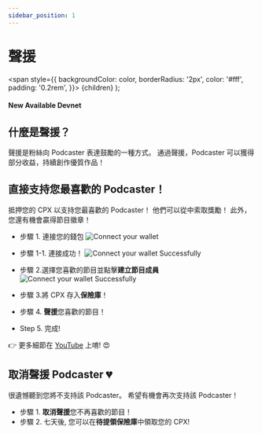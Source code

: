 ```yaml
---
sidebar_position: 1
---
```


# 聲援

  <span
    style={{
      backgroundColor: color,
      borderRadius: '2px',
      color: '#fff',
      padding: '0.2rem',
    }}>
    {children}
  </span>
);

#### New Available <Highlight color="#25c2a0">Devnet</Highlight>

## 什麼是聲援？

聲援是粉絲向 Podcaster 表達鼓勵的一種方式。 通過聲援，Podcaster 可以獲得部分收益，持續創作優質作品！

## 直接支持您最喜歡的 Podcaster！

抵押您的 CPX 以支持您最喜歡的 Podcaster！ 他們可以從中索取獎勵！ 此外，您還有機會贏得節目徽章！

* 步驟 1. 連接您的錢包
![Connect your wallet](/img/channel/support/connect.png)

* 步驟 1-1. 連接成功！
![Connect your wallet Successfully](/img/channel/support/connect-successfully.png)

* 步驟 2.選擇您喜歡的節目並點擊**建立節目成員**
![Connect your wallet Successfully](/img/channel/support/choose-this-channel.png)

* 步驟 3.將 CPX 存入**保險庫**！

* 步驟 4. **聲援**您喜歡的節目！

* Step 5. 完成!

👉 更多細節在 [YouTube](https://www.youtube.com/watch?v=UVlw9bc5Mt0) 上唷! 😍

## 取消聲援 Podcaster 💔 

很遺憾聽到您將不支持該 Podcaster。 希望有機會再次支持該 Podcaster！

* 步驟 1. **取消聲援**您不再喜歡的節目！
* 步驟 2. 七天後, 您可以在**待提領保險庫**中領取您的 CPX!